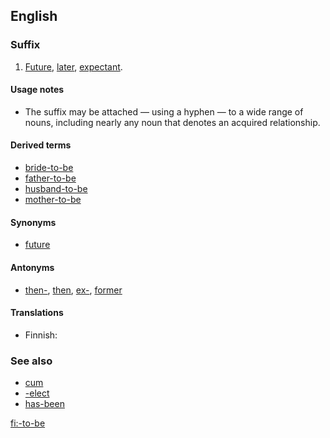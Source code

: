 ==English==

===Suffix===
{{en-suffix|head=-[[to]]-[[be]]}}

# [[future|Future]], [[later]], [[expectant]].

====Usage notes====
* The suffix {{term||-to-be}} may be attached — using a hyphen — to a wide range of nouns, including nearly any noun that denotes an acquired relationship.

====Derived terms====
* [[bride-to-be]]
* [[father-to-be]]
* [[husband-to-be]]
* [[mother-to-be]]

====Synonyms====
* {{sense|future, later, expectant}} [[future]]

====Antonyms====
* {{sense|future, later, expectant}} [[then-]], [[then]], [[ex-]], [[former]]

====Translations====
{{trans-top|future, later, expectant}}
* Finnish: {{t+|fi|tuleva}}
{{trans-mid}}
{{trans-bottom}}

===See also===
* [[cum]]
* [[-elect]]
* [[has-been]]

[[fi:-to-be]]